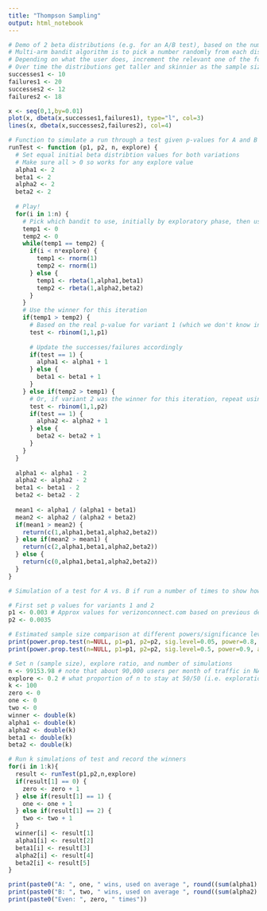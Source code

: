 ```yaml
---
title: "Thompson Sampling"
output: html_notebook
---
```


```r
# Demo of 2 beta distributions (e.g. for an A/B test), based on the number of successess/failures (e.g. conversions/non-conversions) for each
# Multi-arm bandit algorithm is to pick a number randomly from each distribution, and then use the variant with the larger number 
# Depending on what the user does, increment the relevant one of the four values below based on the result
# Over time the distributions get taller and skinnier as the sample sizes grow
successes1 <- 10
failures1 <- 20
successes2 <- 12
failures2 <- 18

x <- seq(0,1,by=0.01)
plot(x, dbeta(x,successes1,failures1), type="l", col=3)
lines(x, dbeta(x,successes2,failures2), col=4)
```
```r
# Function to simulate a run through a test given p-values for A and B respectively, a sample size, and a percentage of the traffic to use as an exploration phase
runTest <- function (p1, p2, n, explore) {
  # Set equal initial beta distribtion values for both variations
  # Make sure all > 0 so works for any explore value
  alpha1 <- 2
  beta1 <- 2
  alpha2 <- 2 
  beta2 <- 2
  
  # Play!
  for(i in 1:n) {
    # Pick which bandit to use, initially by exploratory phase, then using beta distributions
    temp1 <- 0
    temp2 <- 0
    while(temp1 == temp2) {
      if(i < n*explore) {
        temp1 <- rnorm(1)
        temp2 <- rnorm(1)
      } else {
        temp1 <- rbeta(1,alpha1,beta1)
        temp2 <- rbeta(1,alpha2,beta2)
      }
    }
    # Use the winner for this iteration
    if(temp1 > temp2) {
      # Based on the real p-value for variant 1 (which we don't know in real life), simulate a bernoulli outcome
      test <- rbinom(1,1,p1)
      
      # Update the successes/failures accordingly
      if(test == 1) {
        alpha1 <- alpha1 + 1
      } else {
        beta1 <- beta1 + 1
      }
    } else if(temp2 > temp1) {
      # Or, if variant 2 was the winner for this iteration, repeat using the p-value for variant 2
      test <- rbinom(1,1,p2)
      if(test == 1) {
        alpha2 <- alpha2 + 1
      } else {
        beta2 <- beta2 + 1
      }
    }
  }
  
  alpha1 <- alpha1 - 2
  alpha2 <- alpha2 - 2
  beta1 <- beta1 - 2
  beta2 <- beta2 - 2
  
  mean1 <- alpha1 / (alpha1 + beta1)
  mean2 <- alpha2 / (alpha2 + beta2)
  if(mean1 > mean2) {
    return(c(1,alpha1,beta1,alpha2,beta2))
  } else if(mean2 > mean1) {
    return(c(2,alpha1,beta1,alpha2,beta2))
  } else {
    return(c(0,alpha1,beta1,alpha2,beta2))
  }
}
```

```r
# Simulation of a test for A vs. B if run a number of times to show how might work out in practice

# First set p values for variants 1 and 2
p1 <- 0.003 # Approx values for verizonconnect.com based on previous deals/traffic?
p2 <- 0.0035

# Estimated sample size comparison at different powers/significance levels
print(power.prop.test(n=NULL, p1=p1, p2=p2, sig.level=0.05, power=0.8, alternative='two.sided'))
print(power.prop.test(n=NULL, p1=p1, p2=p2, sig.level=0.5, power=0.9, alternative='two.sided'))
```

```r
# Set n (sample size), explore ratio, and number of simulations
n <- 99153.98 # note that about 90,000 users per month of traffic in NA
explore <- 0.2 # what proportion of n to stay at 50/50 (i.e. exploration) before using beta distributions to weight the leading variant
k <- 100
zero <- 0
one <- 0
two <- 0
winner <- double(k)
alpha1 <- double(k)
alpha2 <- double(k)
beta1 <- double(k)
beta2 <- double(k)

# Run k simulations of test and record the winners
for(i in 1:k){
  result <- runTest(p1,p2,n,explore)
  if(result[1] == 0) {
    zero <- zero + 1
  } else if(result[1] == 1) {
    one <- one + 1
  } else if(result[1] == 2) {
    two <- two + 1
  }
  winner[i] <- result[1]
  alpha1[i] <- result[2]
  beta1[i] <- result[3]
  alpha2[i] <- result[4]
  beta2[i] <- result[5]
}

print(paste0("A: ", one, " wins, used on average ", round((sum(alpha1) + sum(beta1))/(n*k) * 100, digits=1), "% of the time"))
print(paste0("B: ", two, " wins, used on average ", round((sum(alpha2) + sum(beta2))/(n*k) * 100, digits=1), "% of the time"))
print(paste0("Even: ", zero, " times"))
```


